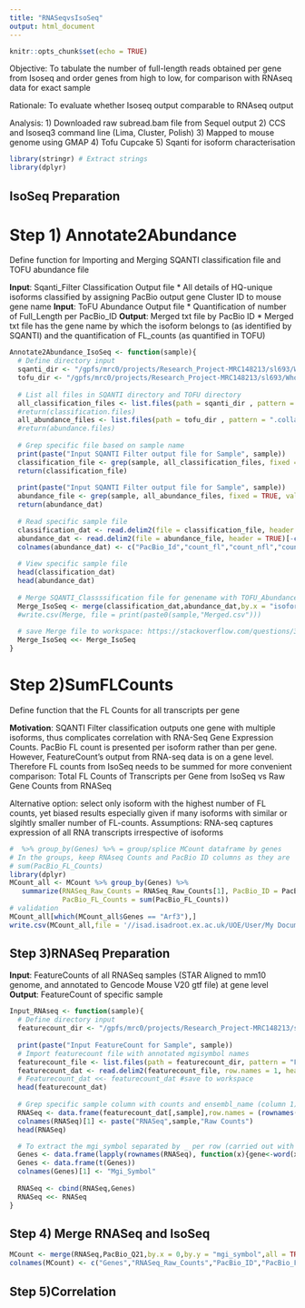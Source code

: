 ```yaml
---
title: "RNASeqvsIsoSeq"
output: html_document
---
```


```r
knitr::opts_chunk$set(echo = TRUE)
```
Objective: To tabulate the number of full-length reads obtained per gene from Isoseq and order genes from high to low, for comparison with RNAseq data for exact sample

Rationale: To evaluate whether Isoseq output comparable to RNAseq output

Analysis: 1) Downloaded raw subread.bam file from Sequel output 2) CCS and Isoseq3 command line (Lima, Cluster, Polish) 3) Mapped to mouse genome using GMAP 4) Tofu Cupcake 5) Sqanti for isoform characterisation

```r
library(stringr) # Extract strings
library(dplyr) 
```
## IsoSeq Preparation
# Step 1) Annotate2Abundance
Define function for Importing and Merging SQANTI classification file and TOFU abundance file

**Input**: Sqanti_Filter Classification Output file
  * All details of HQ-unique isoforms classified by assigning PacBio output gene Cluster ID to mouse gene name 
**Input**: ToFU Abundance Output file
  * Quantification of number of Full_Length per PacBio_ID
**Output**: Merged txt file by PacBio ID 
  * Merged txt file has the gene name by which the isoform belongs to (as identified by SQANTI) and the quantification of FL_counts (as quantified in TOFU)
  
```r
Annotate2Abundance_IsoSeq <- function(sample){
  # Define directory input
  sqanti_dir <- "/gpfs/mrc0/projects/Research_Project-MRC148213/sl693/WholeTranscriptome/Individual/SQANTI2"
  tofu_dir <- "/gpfs/mrc0/projects/Research_Project-MRC148213/sl693/WholeTranscriptome/Individual/ToFU"
  
  # List all files in SQANTI directory and TOFU directory
  all_classification_files <- list.files(path = sqanti_dir , pattern = ".collapsed.filtered.rep_classification.filtered_lite_classification.txt", full.names = TRUE)
  #return(classification.files)
  all_abundance_files <- list.files(path = tofu_dir , pattern = ".collapsed.filtered.abundance.txt", full.names = TRUE)
  #return(abundance.files)
  
  # Grep specific file based on sample name
  print(paste("Input SQANTI Filter output file for Sample", sample))
  classification_file <- grep(sample, all_classification_files, fixed = TRUE, value = TRUE)
  return(classification_file)
  
  print(paste("Input SQANTI Filter output file for Sample", sample))
  abundance_file <- grep(sample, all_abundance_files, fixed = TRUE, value = TRUE)
  return(abundance_dat)
  
  # Read specific sample file
  classification_dat <- read.delim2(file = classification_file, header = TRUE)
  abundance_dat <- read.delim2(file = abundance_file, header = TRUE)[-c(1:14),] #remove rows 1:14 of descriptor
  colnames(abundance_dat) <- c("PacBio_Id","count_fl","count_nfl","count_nfl_amb","norm_fl","norm_nfl","norm_nfl_amb")
  
  # View specific sample file 
  head(classification_dat)
  head(abundance_dat)
  
  # Merge SQANTI_Classssification file for genename with TOFU_Abundance file for FL counts
  Merge_IsoSeq <- merge(classification_dat,abundance_dat,by.x = "isoform", by.y = "PacBio_Id")
  #write.csv(Merge, file = print(paste0(sample,"Merged.csv")))
  
  # save Merge file to workspace: https://stackoverflow.com/questions/32563153/function-save-returned-data-frame-to-workspace
  Merge_IsoSeq <<- Merge_IsoSeq
}
```
# Step 2)SumFLCounts
Define function that the FL Counts for all transcripts per gene 

**Motivation**: SQANTI Filter classification outputs one gene with multiple isoforms, thus complicates correlation with RNA-Seq Gene Expression Counts. 
PacBio FL count is presented per isoform rather than per gene. However, FeatureCount's output from RNA-seq data is on a gene level. Therefore FL counts from IsoSeq needs to be summed for more convenient comparison: Total FL Counts of Transcripts per Gene from IsoSeq vs Raw Gene Counts from RNASeq 

Alternative option: select only isoform with the highest number of FL counts, yet biased results especially given if many isoforms with similar or slgihtly smaller number of FL-counts. 
Assumptions: RNA-seq captures expression of all RNA transcripts irrespective of isoforms

```r
#  %>% group_by(Genes) %>% = group/splice MCount dataframe by genes
# In the groups, keep RNAseq Counts and PacBio ID columns as they are 
# sum(PacBio_FL_Counts)
library(dplyr)
MCount_all <- MCount %>% group_by(Genes) %>%
   summarize(RNASeq_Raw_Counts = RNASeq_Raw_Counts[1], PacBio_ID = PacBio_ID[1], 
             PacBio_FL_Counts = sum(PacBio_FL_Counts))
# validation
MCount_all[which(MCount_all$Genes == "Arf3"),]
write.csv(MCount_all,file = '//isad.isadroot.ex.ac.uk/UOE/User/My Documents/PacBio/AD_Mouse_Tg4510/2 months/Q21/MergeCount_allIsoforms.csv')

```
## Step 3)RNASeq Preparation

**Input**: FeatureCounts of all RNASeq samples (STAR Aligned to mm10 genome, and annotated to Gencode Mouse V20 gtf file) at gene level 
**Output**: FeatureCount of specific sample 

```r
Input_RNAseq <- function(sample){
  # Define directory input 
  featurecount_dir <- "/gpfs/mrc0/projects/Research_Project-MRC148213/sl693/WholeTranscriptome/WT8_ISOSEQ/Post/FeatureCounts"
  
  print(paste("Input FeatureCount for Sample", sample))
  # Import featurecount file with annotated mgisymbol names
  featurecount_file <- list.files(path = featurecount_dir, pattern = "Final_WT8_genenames.mx", full.names = TRUE) 
  featurecount_dat <- read.delim2(featurecount_file, row.names = 1, header = TRUE)
  # Featurecount_dat <<- featurecount_dat #save to workspace
  head(featurecount_dat)
  
  # Grep specific sample column with counts and ensembl_name (column 1)
  RNASeq <- data.frame(featurecount_dat[,sample],row.names = (rownames(featurecount_dat)))
  colnames(RNASeq)[1] <- paste("RNASeq",sample,"Raw Counts")
  head(RNASeq)

  # To extract the mgi_symbol separated by _ per row (carried out with a for loop)
  Genes <- data.frame(lapply(rownames(RNASeq), function(x){gene<-word(x,2, sep = fixed ('_'))}))
  Genes <- data.frame(t(Genes))
  colnames(Genes)[1] <- "Mgi_Symbol"
  
  RNASeq <- cbind(RNASeq,Genes)
  RNASeq <<- RNASeq
}

```
## Step 4) Merge RNASeq and IsoSeq

```r
MCount <- merge(RNASeq,PacBio_Q21,by.x = 0,by.y = "mgi_symbol",all = TRUE)
colnames(MCount) <- c("Genes","RNASeq_Raw_Counts","PacBio_ID","PacBio_FL_Counts")

```
## Step 5)Correlation

